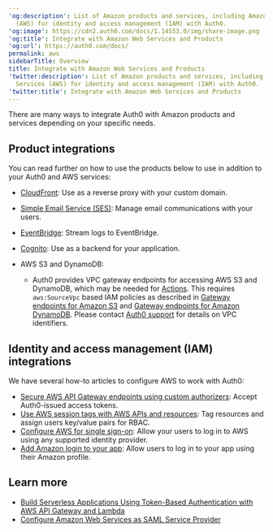 ```yaml
---
'og:description': List of Amazon products and services, including Amazon Web Services
  (AWS) for identity and access management (IAM) with Auth0.
'og:image': https://cdn2.auth0.com/docs/1.14553.0/img/share-image.png
'og:title': Integrate with Amazon Web Services and Products
'og:url': https://auth0.com/docs/
permalink: aws
sidebarTitle: Overview
title: Integrate with Amazon Web Services and Products
'twitter:description': List of Amazon products and services, including Amazon Web
  Services (AWS) for identity and access management (IAM) with Auth0.
'twitter:title': Integrate with Amazon Web Services and Products
---
```

There are many ways to integrate Auth0 with Amazon products and services depending on your specific needs.

## Product integrations

You can read further on how to use the products below to use in addition to your Auth0 and AWS services:

* [CloudFront](/docs/customize/custom-domains/self-managed-certificates/configure-aws-cloudfront-for-use-as-reverse-proxy): Use as a reverse proxy with your <Tooltip tip="Custom Domain: Third-party domain with a specialized, or vanity, name." cta="View Glossary" href="/docs/glossary?term=custom+domain">custom domain</Tooltip>.
* [Simple Email Service (SES)](/docs/customize/email/smtp-email-providers/configure-amazon-ses-as-external-smtp-email-provider): Manage email communications with your users.
* [EventBridge](https://marketplace.auth0.com/integrations/amazon-log-streaming): Stream logs to EventBridge.
* [Cognito](/docs/customize/integrations/aws/amazon-cognito): Use as a backend for your application.
* AWS S3 and DynamoDB:

  + Auth0 provides VPC gateway endpoints for accessing AWS S3 and DynamoDB, which may be needed for [Actions](/docs/customize/actions). This requires `aws:SourceVpc` based IAM policies as described in [Gateway endpoints for Amazon S3](https://docs.aws.amazon.com/vpc/latest/privatelink/vpc-endpoints-s3.html) and [Gateway endpoints for Amazon DynamoDB](https://docs.aws.amazon.com/vpc/latest/privatelink/vpc-endpoints-ddb.html). Please contact [Auth0 support](https://www.support.auth0.com) for details on VPC identifiers.

## Identity and access management (IAM) integrations

We have several how-to articles to configure AWS to work with Auth0:

* [Secure AWS API Gateway endpoints using custom authorizers](/docs/customize/integrations/aws/aws-api-gateway-custom-authorizers): Accept Auth0-issued <Tooltip tip="Access Token: Authorization credential, in the form of an opaque string or JWT, used to access an API." cta="View Glossary" href="/docs/glossary?term=access+tokens">access tokens</Tooltip>.
* [Use AWS session tags with AWS APIs and resources](/docs/customize/integrations/aws/session-tags): Tag resources and assign users key/value pairs for RBAC.
* [Configure AWS for single sign-on](/docs/customize/integrations/aws/configure-amazon-web-services-for-sso): Allow your users to log in to AWS using any supported <Tooltip tip="Identity Provider (IdP): Service that stores and manages digital identities." cta="View Glossary" href="/docs/glossary?term=identity+provider">identity provider</Tooltip>.
* [Add Amazon login to your app](/docs/customize/integrations/aws/configure-amazon-web-services-for-sso): Allow users to log in to your app using their Amazon profile.

## Learn more

* [Build Serverless Applications Using Token-Based Authentication with AWS API Gateway and Lambda](/docs/customize/integrations/aws/aws-api-gateway-delegation)
* [Configure Amazon Web Services as SAML Service Provider](/docs/authenticate/single-sign-on/outbound-single-sign-on/configure-auth0-saml-identity-provider/configure-saml2-web-app-addon-for-aws)